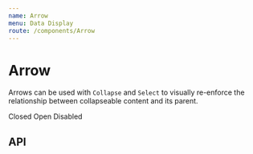 ```yaml
---
name: Arrow
menu: Data Display
route: /components/Arrow
---
```



# Arrow

Arrows can be used with `Collapse` and `Select` to visually re-enforce the relationship between collapseable content and its parent.

<Playground>
  <SpacedGroup>
    <SpacedGroup direction="vertical">
      <Arrow />
      <span>Closed</span>
    </SpacedGroup>
    <SpacedGroup direction="vertical">
      <Arrow open />
      <span>Open</span>
    </SpacedGroup>
    <SpacedGroup direction="vertical">
      <Arrow disabled />
      <span>Disabled</span>
    </SpacedGroup>
  </SpacedGroup>
</Playground>

## API

<PropsTable of={Arrow} />
